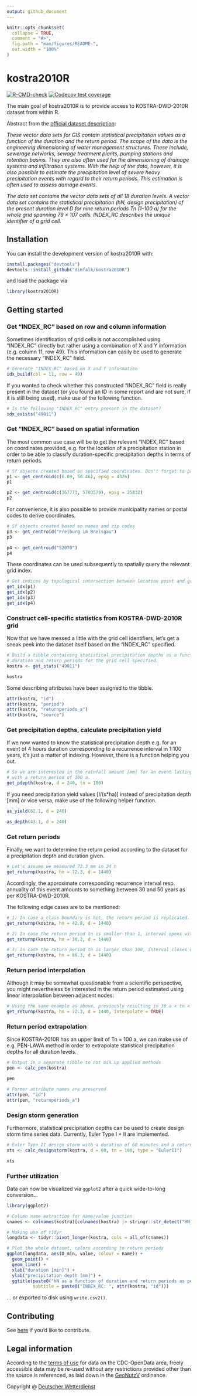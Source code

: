 ```yaml
---
output: github_document
---
```


<!-- README.md is generated from README.Rmd. Please edit that file -->

```r
knitr::opts_chunk$set(
  collapse = TRUE,
  comment = "#>",
  fig.path = "man/figures/README-",
  out.width = "100%"
)
```

# kostra2010R

<!-- badges: start -->
[![R-CMD-check](https://github.com/dimfalk/kostra2010R/actions/workflows/R-CMD-check.yaml/badge.svg)](https://github.com/dimfalk/kostra2010R/actions/workflows/R-CMD-check.yaml)
[![Codecov test coverage](https://codecov.io/gh/dimfalk/kostra2010R/branch/main/graph/badge.svg)](https://app.codecov.io/gh/dimfalk/kostra2010R?branch=main)
<!-- badges: end -->

The main goal of kostra2010R is to provide access to KOSTRA-DWD-2010R dataset from within R.

Abstract from the [official dataset description](https://opendata.dwd.de/climate_environment/CDC/grids_germany/return_periods/precipitation/KOSTRA/KOSTRA_DWD_2010R/gis/DESCRIPTION_gridsgermany_return_periods_precipitation_KOSTRA_KOSTRA_DWD_2010R_gis_en.pdf):

*These vector data sets for GIS contain statistical precipitation values as a function of the duration and the return period. The scope of the data is the engineering dimensioning of water management structures. These include, sewerage networks, sewage treatment plants, pumping stations and retention basins. They are also often used for the dimensioning of drainage systems and infiltration systems. With the help of the data, however, it is also possible to estimate the precipitation level of severe heavy precipitation events with regard to their return periods. This estimation is often used to assess damage events.*

*The data set contains the vector data sets of all 18 duration levels. A vector data set contains the statistical precipitation (hN, design precipitation) of the present duration level D for nine return periods Tn (1-100 a) for the whole grid spanning 79 × 107 cells. INDEX_RC describes the unique identifier of a grid cell.*

## Installation

You can install the development version of kostra2010R with:

``` r
install.packages("devtools")
devtools::install_github("dimfalk/kostra2010R")
```

and load the package via

```r
library(kostra2010R)
```

## Getting started

### Get "INDEX_RC" based on row and column information

Sometimes identification of grid cells is not accomplished using "INDEX_RC" directly but rather using a combination of X and Y information (e.g. column 11, row 49). This information can easily be used to generate the necessary "INDEX_RC" field.

```r
# Generate "INDEX_RC" based on X and Y information
idx_build(col = 11, row = 49)
```

If you wanted to check whether this constructed "INDEX_RC" field is really present in the dataset (or you found an ID in some report and are not sure, if it is still being used), make use of the following function.

```r
# Is the following "INDEX_RC" entry present in the dataset?
idx_exists("49011")
```

### Get "INDEX_RC" based on spatial information

The most common use case will be to get the relevant "INDEX_RC" based on coordinates provided, e.g. for the location of a precipitation station in order to be able to classify duration-specific precipitation depths in terms of return periods.

```r
# Sf objects created based on specified coordinates. Don't forget to pass the CRS.
p1 <- get_centroid(c(6.09, 50.46), epsg = 4326)
p1

p2 <- get_centroid(c(367773, 5703579), epsg = 25832)
p2
```

For convenience, it is also possible to provide municipality names or postal codes to derive coordinates.

```r
# Sf objects created based on names and zip codes
p3 <- get_centroid("Freiburg im Breisgau")
p3

p4 <- get_centroid("52070")
p4
```


These coordinates can be used subsequently to spatially query the relevant grid index.

```r
# Get indices by topological intersection between location point and grid cells
get_idx(p1)
get_idx(p2)
get_idx(p3)
get_idx(p4)
```

### Construct cell-specific statistics from KOSTRA-DWD-2010R grid

Now that we have messed a little with the grid cell identifiers, let's get a sneak peek into the dataset itself based on the "INDEX_RC" specified.

```r
# Build a tibble containing statistical precipitation depths as a function of 
# duration and return periods for the grid cell specified.
kostra <- get_stats("49011")

kostra
```

Some describing attributes have been assigned to the tibble.

```r
attr(kostra, "id")
attr(kostra, "period")
attr(kostra, "returnperiods_a")
attr(kostra, "source")
```

### Get precipitation depths, calculate precipitation yield

If we now wanted to know the statistical precipitation depth e.g. for an event of 4 hours duration corresponding to a recurrence interval in 1:100 years, it's just a matter of indexing. However, there is a function helping you out.

```r
# So we are interested in the rainfall amount [mm] for an event lasting 240 min 
# with a return period of 100 a.
get_pdepth(kostra, d = 240, tn = 100)
```

If you need precipitation yield values [l/(s*ha)] instead of precipitation depth [mm] or vice versa, make use of the following helper function.

```r
as_yield(62.1, d = 240)

as_depth(43.1, d = 240)
```



### Get return periods

Finally, we want to determine the return period according to the dataset for a precipitation depth and duration given.

```r
# Let's assume we measured 72.3 mm in 24 h
get_returnp(kostra, hn = 72.3, d = 1440)
```

Accordingly, the approximate corresponding recurrence interval resp. annuality of this event amounts to something between 30 and 50 years as per KOSTRA-DWD-2010R.

The following edge cases are to be mentioned:

```r
# 1) In case a class boundary is hit, the return period is replicated.
get_returnp(kostra, hn = 42.8, d = 1440)
```

```r
# 2) In case the return period tn is smaller than 1, interval opens with 0.
get_returnp(kostra, hn = 30.2, d = 1440)
```

```r
# 3) In case the return period tn is larger than 100, interval closes with Inf.
get_returnp(kostra, hn = 86.3, d = 1440)
```

### Return period interpolation

Although it may be somewhat questionable from a scientific perspective, you might nevertheless be interested in the return period estimated using linear interpolation between adjacent nodes:

```r
# Using the same example as above, previously resulting in 30 a < tn < 50 a
get_returnp(kostra, hn = 72.3, d = 1440, interpolate = TRUE)
```

### Return period extrapolation

Since KOSTRA-2010R has an upper limit of Tn = 100 a, we can make use of e.g. PEN-LAWA method in order to extrapolate statistical precipitation depths for all duration levels.

```r
# Output in a separate tibble to not mix up applied methods
pen <- calc_pen(kostra) 

pen
```

```r
# Former attribute names are preserved
attr(pen, "id")
attr(pen, "returnperiods_a")
```

### Design storm generation

Furthermore, statistical precipitation depths can be used to create design storm time series data. Currently, Euler Type I + II are implemented.

```r
# Euler Type II design storm with a duration of 60 minutes and a return period of 100 a
xts <- calc_designstorm(kostra, d = 60, tn = 100, type = "EulerII")

xts
```

### Further utilization

Data can now be visualized via `ggplot2` after a quick wide-to-long conversion...

```r
library(ggplot2)

# Column name extraction for name/value junction
cnames <- colnames(kostra)[colnames(kostra) |> stringr::str_detect("HN_*")]

# Making use of tidyr
longdata <- tidyr::pivot_longer(kostra, cols = all_of(cnames))

# Plot the whole dataset, colors according to return periods
ggplot(longdata, aes(D_min, value, colour = name)) + 
  geom_point() +
  geom_line() +
  xlab("duration [min]") +
  ylab("precipitation depth [mm]") +
  ggtitle(paste0("hN as a function of duration and return periods as per ", attr(kostra, "source")),
          subtitle = paste0("INDEX_RC: ", attr(kostra, "id")))
```

... or exported to disk using `write.csv2()`.

## Contributing

See [here](https://github.com/dimfalk/kostra2010R/blob/main/.github/CONTRIBUTING.md) if you'd like to contribute.

## Legal information

According to the [terms of use](https://opendata.dwd.de/climate_environment/CDC/Terms_of_use.pdf) for data on the CDC-OpenData area, freely accessible data may be re-used without any restrictions provided other than the source is referenced, as laid down in the [GeoNutzV](http://www.gesetze-im-internet.de/geonutzv/index.html) ordinance.

Copyright \@ [Deutscher Wetterdienst](https://www.dwd.de/EN/service/copyright/templates_dwd_as_source.html)
